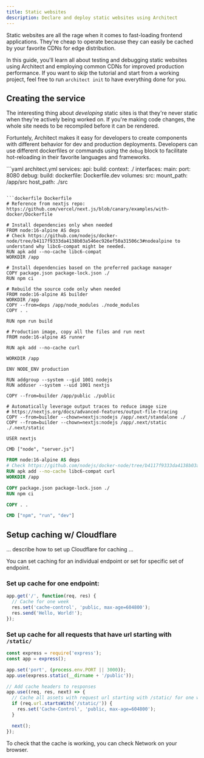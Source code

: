 ```yaml
---
title: Static websites
description: Declare and deploy static websites using Architect
---
```


Static websites are all the rage when it comes to fast-loading frontend applications. They're
cheap to operate because they can easily be cached by your favorite CDNs for edge distribution.

In this guide, you'll learn all about testing and debugging static websites using Architect and
employing common CDNs for improved production performance. If you want to skip the tutorial and
start from a working project, feel free to run `architect init` to have everything done for you.

## Creating the service

The interesting thing about _developing_ static sites is that they're never static when they're
actively being worked on. If you're making code changes, the whole site needs to be recompiled
before it can be rendered.

Fortuntely, Architect makes it easy for developers to create components with different behavior for dev
and production deployments. Developers can use different dockerfiles or commands using the `debug` block
to facilitate hot-reloading in their favorite languages and frameworks.

<CodeGroup>
```yaml architect.yml
services:
  api:
    build:
      context: ./
    interfaces:
      main:
        port: 8080
    debug:
      build:
        dockerfile: Dockerfile.dev
      volumes:
        src:
          mount_path: /app/src
          host_path: ./src
        
```

```dockerfile Dockerfile
# Reference from nextjs repo: https://github.com/vercel/next.js/blob/canary/examples/with-docker/Dockerfile

# Install dependencies only when needed
FROM node:16-alpine AS deps
# Check https://github.com/nodejs/docker-node/tree/b4117f9333da4138b03a546ec926ef50a31506c3#nodealpine to understand why libc6-compat might be needed.
RUN apk add --no-cache libc6-compat
WORKDIR /app

# Install dependencies based on the preferred package manager
COPY package.json package-lock.json ./
RUN npm ci

# Rebuild the source code only when needed
FROM node:16-alpine AS builder
WORKDIR /app
COPY --from=deps /app/node_modules ./node_modules
COPY . .

RUN npm run build

# Production image, copy all the files and run next
FROM node:16-alpine AS runner

RUN apk add --no-cache curl

WORKDIR /app

ENV NODE_ENV production

RUN addgroup --system --gid 1001 nodejs
RUN adduser --system --uid 1001 nextjs

COPY --from=builder /app/public ./public

# Automatically leverage output traces to reduce image size
# https://nextjs.org/docs/advanced-features/output-file-tracing
COPY --from=builder --chown=nextjs:nodejs /app/.next/standalone ./
COPY --from=builder --chown=nextjs:nodejs /app/.next/static ./.next/static

USER nextjs

CMD ["node", "server.js"]
```

```dockerfile Dockerfile.dev
FROM node:16-alpine AS deps
# Check https://github.com/nodejs/docker-node/tree/b4117f9333da4138b03a546ec926ef50a31506c3#nodealpine to understand why libc6-compat might be needed.
RUN apk add --no-cache libc6-compat curl
WORKDIR /app

COPY package.json package-lock.json ./
RUN npm ci

COPY . .

CMD ["npm", "run", "dev"]
```
</CodeGroup>

## Setup caching w/ Cloudflare

... describe how to set up Cloudflare for caching ...

You can set caching for an individual endpoint or set for specific set of endpoint.

### Set up cache for one endpoint:
``` js
app.get('/', function(req, res) {
  // Cache for one week
  res.set('cache-control', 'public, max-age=604800');
  res.send('Hello, World!');
});
```

### Set up cache for all requests that have url starting with `/static/`
``` js
const express = require('express');
const app = express();

app.set('port', (process.env.PORT || 3000));
app.use(express.static(__dirname + '/public'));

// Add cache headers to responses
app.use((req, res, next) => {
  // Cache all assets with request url starting with /static/ for one week
  if (req.url.startsWith('/static/')) {
    res.set('Cache-Control', 'public, max-age=604800');
  }

  next();
});
```
To check that the cache is working, you can check Network on your browser. 
